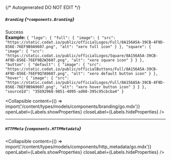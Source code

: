 {/* Autogenerated DO NOT EDIT  */}

##### `Branding` *{`*components.Branding`}*
Success
<br/>
**Example:** `{
"logo": {
"full": {
"image": {
"src": "https://static.codat.io/public/officialLogos/Full/8A156A5A-39CB-4F9D-856E-76EF9B9A9607.png",
"alt": "xero full icon"
}
},
"square": {
"image": {
"src": "https://static.codat.io/public/officialLogos/Square/8A156A5A-39CB-4F9D-856E-76EF9B2W3607.png",
"alt": "xero square icon"
}
}
},
"button": {
"default": {
"image": {
"src": "https://static.codat.io/public/officialButtons/Full/8A156A5A-39CB-4F9D-856E-76EF9Q7A9607.png",
"alt": "xero default button icon"
}
},
"hover": {
"image": {
"src": "https://static.codat.io/public/officialLogos/Full/8A156A5A-39CB-4F9D-856E-76EF9B9A9607.png",
"alt": "xero hover button icon"
}
}
},
"sourceId": "35b92968-9851-4095-ad60-395c95cbcba4"
}`

<Collapsible content={() => import('/content/types/models/components/branding/go.mdx')} openLabel={Labels.showProperties} closeLabel={Labels.hideProperties} />


---
##### `HTTPMeta` *{`components.HTTPMetadata`}*

<Collapsible content={() => import('/content/types/models/components/http_metadata/go.mdx')} openLabel={Labels.showProperties} closeLabel={Labels.hideProperties} />



